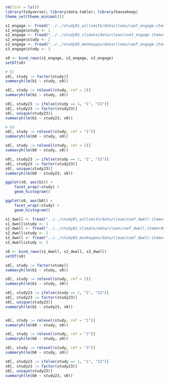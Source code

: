```r
rm(list = ls())
library(tidyverse); library(data.table); library(hausekeep)
theme_set(theme_minimal())
```


```r
s1_engage <- fread("../../study01_willsmith/data/clean/coef_engage-itemorder.csv")
s1_engage$study <- 1
s2_engage <- fread("../../study02_climate/data/clean/coef_engage-itemorder.csv")
s2_engage$study <- 2
s3_engage <- fread("../../study03_monkeypox/data/clean/coef_engage-itemorder.csv")
s3_engage$study <- 3
```

```r
s0 <- bind_rows(s1_engage, s2_engage, s3_engage) 
setDT(s0)

# b1
s0[, study := factor(study)]
summaryh(lm(b1 ~ study, s0))

s0[, study := relevel(study, ref = 2)]
summaryh(lm(b1 ~ study, s0))

s0[, study23 := ifelse(study == 1, "1", "23")]
s0[, study23 := factor(study23)]
s0[, unique(study23)]
summaryh(lm(b1 ~ study23, s0))

# b0
s0[, study := relevel(study, ref = "1")]
summaryh(lm(b0 ~ study, s0))

s0[, study := relevel(study, ref = 2)]
summaryh(lm(b0 ~ study, s0))

s0[, study23 := ifelse(study == 1, "1", "23")]
s0[, study23 := factor(study23)]
s0[, unique(study23)]
summaryh(lm(b0 ~ study23, s0))
```



```r
ggplot(s0, aes(b1)) +
    facet_wrap(~study) +
    geom_histogram()

ggplot(s0, aes(b0)) +
    facet_wrap(~study) +
    geom_histogram()
```




```r
s1_dwell <- fread("../../study01_willsmith/data/clean/coef_dwell-itemorder.csv")
s1_dwell$study <- 1
s2_dwell <- fread("../../study02_climate/data/clean/coef_dwell-itemorder.csv")
s2_dwell$study <- 2
s3_dwell <- fread("../../study03_monkeypox/data/clean/coef_dwell-itemorder.csv")
s3_dwell$study <- 3
```


```r
s0 <- bind_rows(s1_dwell, s2_dwell, s3_dwell) 
setDT(s0)

s0[, study := factor(study)]
summaryh(lm(b1 ~ study, s0))

s0[, study := relevel(study, ref = 2)]
summaryh(lm(b1 ~ study, s0))

s0[, study23 := ifelse(study == 1, "1", "23")]
s0[, study23 := factor(study23)]
s0[, unique(study23)]
summaryh(lm(b1 ~ study23, s0))


s0[, study := relevel(study, ref = "1")]
summaryh(lm(b0 ~ study, s0))

s0[, study := relevel(study, ref = "2")]
summaryh(lm(b0 ~ study, s0))

s0[, study := relevel(study, ref = "3")]
summaryh(lm(b0 ~ study, s0))

s0[, study23 := ifelse(study == 1, "1", "23")]
s0[, study23 := factor(study23)]
s0[, unique(study23)]
summaryh(lm(b0 ~ study23, s0))
```

